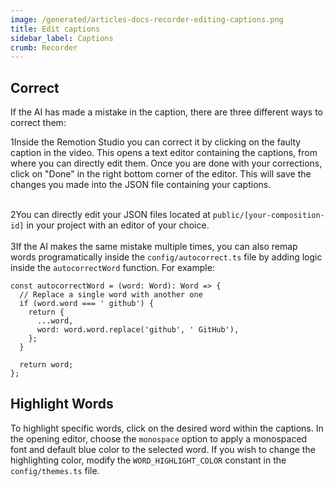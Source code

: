 ```yaml
---
image: /generated/articles-docs-recorder-editing-captions.png
title: Edit captions
sidebar_label: Captions
crumb: Recorder
---
```


## Correct

If the AI has made a mistake in the caption, there are three different ways to correct them:

<Step>1</Step>Inside the Remotion Studio you can correct it by clicking on the faulty caption in the video. This opens a text editor containing the captions, from where you can directly edit them. Once you are done with your corrections, click on "Done" in the right bottom corner of the editor. This
will save the changes you made into the JSON file containing your captions.
<br />
<br />

<Step>2</Step>You can directly edit your JSON files located at <code>public/[your-composition-id]</code> in your project with an editor of your choice.
<br />
<br />
<Step>3</Step>If the AI makes the same mistake multiple times, you can also remap words programatically inside the <code>config/autocorrect.ts</code> file by adding logic inside the <code>autocorrectWord</code> function. For example:

```tsx
const autocorrectWord = (word: Word): Word => {
  // Replace a single word with another one
  if (word.word === ' github') {
    return {
      ...word,
      word: word.word.replace('github', ' GitHub'),
    };
  }

  return word;
};
```

## Highlight Words

To highlight specific words, click on the desired word within the captions. In the opening editor, choose the `monospace` option to apply a monospaced font and default blue color to the selected word.
If you wish to change the highlighting color, modify the `WORD_HIGHLIGHT_COLOR` constant in the `config/themes.ts` file.
